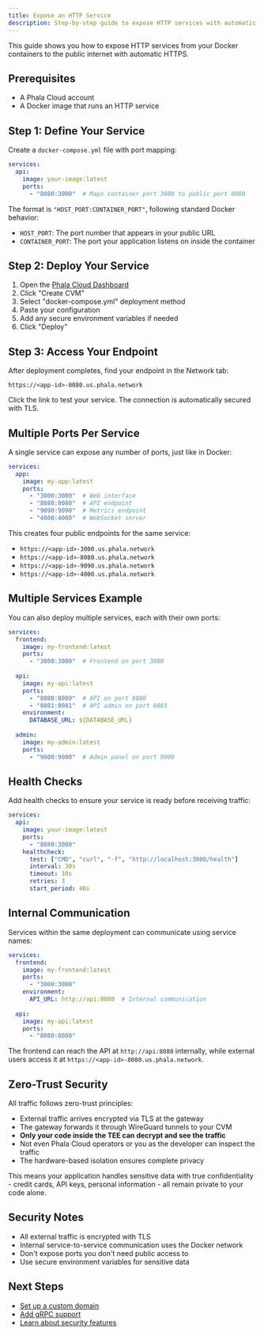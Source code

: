 ```yaml
---
title: Expose an HTTP Service
description: Step-by-step guide to expose HTTP services with automatic HTTPS
---
```


This guide shows you how to expose HTTP services from your Docker containers to the public internet with automatic HTTPS.

## Prerequisites

- A Phala Cloud account
- A Docker image that runs an HTTP service

## Step 1: Define Your Service

Create a `docker-compose.yml` file with port mapping:

```yaml
services:
  api:
    image: your-image:latest
    ports:
      - "8080:3000"  # Maps container port 3000 to public port 8080
```

The format is `"HOST_PORT:CONTAINER_PORT"`, following standard Docker behavior:
- `HOST_PORT`: The port number that appears in your public URL
- `CONTAINER_PORT`: The port your application listens on inside the container

## Step 2: Deploy Your Service

1. Open the [Phala Cloud Dashboard](https://cloud.phala.network)
2. Click "Create CVM"
3. Select "docker-compose.yml" deployment method
4. Paste your configuration
5. Add any secure environment variables if needed
6. Click "Deploy"

## Step 3: Access Your Endpoint

After deployment completes, find your endpoint in the Network tab:

```
https://<app-id>-8080.us.phala.network
```

Click the link to test your service. The connection is automatically secured with TLS.

## Multiple Ports Per Service

A single service can expose any number of ports, just like in Docker:

```yaml
services:
  app:
    image: my-app:latest
    ports:
      - "3000:3000"  # Web interface
      - "8080:8080"  # API endpoint
      - "9090:9090"  # Metrics endpoint
      - "4000:4000"  # WebSocket server
```

This creates four public endpoints for the same service:
- `https://<app-id>-3000.us.phala.network`
- `https://<app-id>-8080.us.phala.network`
- `https://<app-id>-9090.us.phala.network`
- `https://<app-id>-4000.us.phala.network`

## Multiple Services Example

You can also deploy multiple services, each with their own ports:

```yaml
services:
  frontend:
    image: my-frontend:latest
    ports:
      - "3000:3000"  # Frontend on port 3000
  
  api:
    image: my-api:latest
    ports:
      - "8080:8080"  # API on port 8080
      - "8081:8081"  # API admin on port 8081
    environment:
      DATABASE_URL: ${DATABASE_URL}
  
  admin:
    image: my-admin:latest
    ports:
      - "9000:9000"  # Admin panel on port 9000
```

## Health Checks

Add health checks to ensure your service is ready before receiving traffic:

```yaml
services:
  api:
    image: your-image:latest
    ports:
      - "8080:3000"
    healthcheck:
      test: ["CMD", "curl", "-f", "http://localhost:3000/health"]
      interval: 30s
      timeout: 10s
      retries: 3
      start_period: 40s
```

## Internal Communication

Services within the same deployment can communicate using service names:

```yaml
services:
  frontend:
    image: my-frontend:latest
    ports:
      - "3000:3000"
    environment:
      API_URL: http://api:8080  # Internal communication
  
  api:
    image: my-api:latest
    ports:
      - "8080:8080"
```

The frontend can reach the API at `http://api:8080` internally, while external users access it at `https://<app-id>-8080.us.phala.network`.

## Zero-Trust Security

All traffic follows zero-trust principles:
- External traffic arrives encrypted via TLS at the gateway
- The gateway forwards it through WireGuard tunnels to your CVM
- **Only your code inside the TEE can decrypt and see the traffic**
- Not even Phala Cloud operators or you as the developer can inspect the traffic
- The hardware-based isolation ensures complete privacy

This means your application handles sensitive data with true confidentiality - credit cards, API keys, personal information - all remain private to your code alone.

## Security Notes

- All external traffic is encrypted with TLS
- Internal service-to-service communication uses the Docker network
- Don't expose ports you don't need public access to
- Use secure environment variables for sensitive data

## Next Steps

- [Set up a custom domain](setup-custom-domain)
- [Add gRPC support](setup-grpc-service)
- [Learn about security features](/phala-cloud/networking/security)
